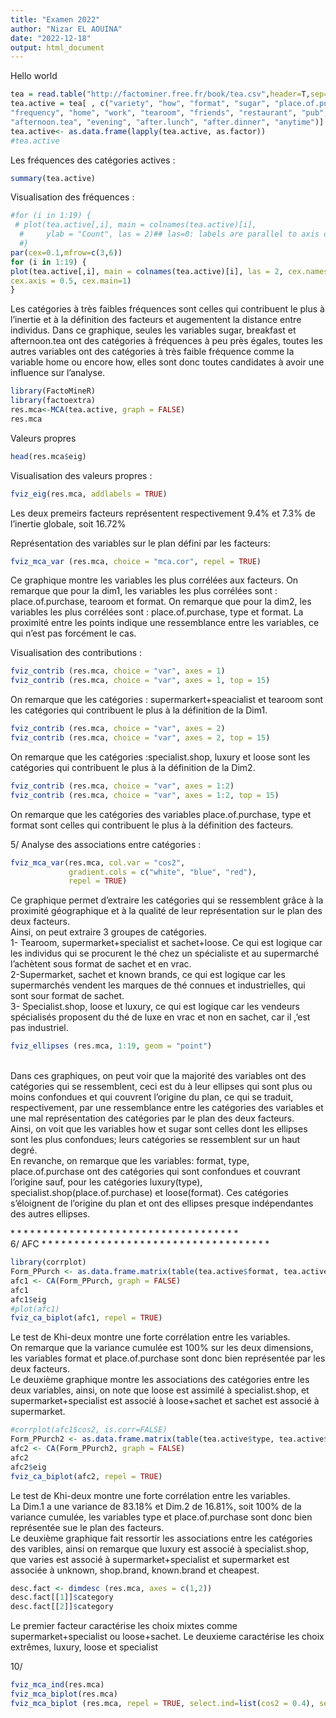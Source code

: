 ---
title: "Examen 2022"
author: "Nizar EL AOUINA"
date: "2022-12-18"
output: html_document
---
Hello world 

```{r}
tea = read.table("http://factominer.free.fr/book/tea.csv",header=T,sep=";")
tea.active = tea[ , c("variety", "how", "format", "sugar", "place.of.purchase", "type",
"frequency", "home", "work", "tearoom", "friends", "restaurant", "pub", "breakfast",
"afternoon.tea", "evening", "after.lunch", "after.dinner", "anytime")]
tea.active<- as.data.frame(lapply(tea.active, as.factor))
#tea.active
```
Les fréquences des catégories actives : 
```{r}
summary(tea.active)
```

Visualisation des fréquences : 
```{r}
#for (i in 1:19) {
 # plot(tea.active[,i], main = colnames(tea.active)[i],
  #     ylab = "Count", las = 2)## las=0: labels are parallel to axis or las=2 labels are perpendicular to axis
  #}
par(cex=0.1,mfrow=c(3,6))
for (i in 1:19) {
plot(tea.active[,i], main = colnames(tea.active)[i], las = 2, cex.names = 0.5,
cex.axis = 0.5, cex.main=1)
}
```
Les catégories à très faibles fréquences sont celles qui contribuent le plus à l'inertie et à la définition des facteurs et augementent la distance entre individus. Dans ce graphique, seules les variables sugar, breakfast et afternoon.tea ont des catégories à fréquences à peu près égales, toutes les autres variables ont des catégories à très faible fréquence comme la variable home ou encore how, elles sont donc toutes candidates à avoir une influence sur l'analyse.


```{r}
library(FactoMineR)
library(factoextra)
res.mca<-MCA(tea.active, graph = FALSE)
res.mca
```
Valeurs propres
```{r}
head(res.mca$eig)
```
Visualisation des valeurs propres : 
```{r}
fviz_eig(res.mca, addlabels = TRUE) 
```

Les deux premeirs facteurs représentent respectivement 9.4% et 7.3% de l'inertie globale, soit 16.72%

Représentation des variables sur le plan défini par les facteurs: 

```{r} 
fviz_mca_var (res.mca, choice = "mca.cor", repel = TRUE)
```

Ce graphique montre les variables les plus corrélées aux facteurs.
On remarque que pour la dim1, les variables les plus corrélées sont : place.of.purchase, tearoom et format.
On remarque que pour la dim2, les variables les plus corrélées sont : place.of.purchase, type et format.
La proximité entre les points indique une ressemblance entre les variables, ce qui n'est pas forcément le cas.

Visualisation des contributions : 
```{r} 
fviz_contrib (res.mca, choice = "var", axes = 1) 
fviz_contrib (res.mca, choice = "var", axes = 1, top = 15) 
```
 

On remarque que les catégories : supermarkert+speacialist et tearoom sont les catégories qui contribuent le plus à la définition de la Dim1.

```{r} 
fviz_contrib (res.mca, choice = "var", axes = 2) 
fviz_contrib (res.mca, choice = "var", axes = 2, top = 15) 
```

On remarque que les catégories :specialist.shop, luxury et loose sont les catégories qui contribuent le plus à la définition de la Dim2.

```{r} 
fviz_contrib (res.mca, choice = "var", axes = 1:2) 
fviz_contrib (res.mca, choice = "var", axes = 1:2, top = 15) 
```

On remarque que les catégories des variables place.of.purchase, type et format sont celles qui contribuent le plus à la définition des facteurs.


5/ Analyse des associations entre catégories : 

```{r} 
fviz_mca_var(res.mca, col.var = "cos2",
             gradient.cols = c("white", "blue", "red"), 
             repel = TRUE)
```

Ce graphique permet d'extraire les catégories qui se ressemblent grâce à la proximité géographique et à la qualité de leur représentation sur le plan des deux facteurs.<br>
Ainsi, on peut extraire 3 groupes de catégories.<br>
1- Tearoom, supermarket+specialist et sachet+loose. Ce qui est logique car les individus qui se procurent le thé chez un spécialiste et au supermarché l'achètent sous format de sachet et en vrac.<br>
2-Supermarket, sachet et known brands, ce qui est logique car les supermarchés vendent les marques de thé connues et industrielles, qui sont sour format de sachet.<br>
3- Specialist.shop, loose et luxury, ce qui est logique car les vendeurs spécialisés proposent du thé de luxe en vrac et non en sachet, car il ,'est pas industriel.<br>

```{r} 
fviz_ellipses (res.mca, 1:19, geom = "point")
```

<br>
Dans ces graphiques, on peut voir que la majorité des variables ont des catégories qui se ressemblent, ceci est du à leur ellipses qui sont plus ou moins confondues et qui couvrent l'origine du plan, ce qui se traduit, respectivement, par une ressemblance entre les catégories des variables et une mal représentation des catégories par le plan des deux facteurs.<br>
Ainsi, on voit que les variables how et sugar sont celles dont les ellipses sont les plus confondues; leurs catégories se ressemblent sur un haut degré.<br>
En revanche, on remarque que les variables: format, type, place.of.purchase ont des catégories qui sont confondues et couvrant l'origine sauf, pour les catégories luxury(type), specialist.shop(place.of.purchase) et loose(format). Ces catégories s'éloignent de l'origine du plan et ont des ellipses presque indépendantes des autres ellipses. 

$***********************************$ <br>
6/ AFC
$***********************************$ <br>
```{r} 
library(corrplot)
Form_PPurch <- as.data.frame.matrix(table(tea.active$format, tea.active$place.of.purchase))
afc1 <- CA(Form_PPurch, graph = FALSE)
afc1
afc1$eig
#plot(afc1)
fviz_ca_biplot(afc1, repel = TRUE)
```

Le test de Khi-deux montre une forte corrélation entre les variables.<br>
On remarque que la variance cumulée est 100% sur les deux dimensions, les variables format et place.of.purchase sont donc bien représentée par les deux facteurs.
<br>
Le deuxième graphique montre les associations des catégories entre les deux variables, ainsi, on note que loose est assimilé à specialist.shop, et supermarket+specialist est associé à loose+sachet et sachet est associé à supermarket.


```{r}
#corrplot(afc1$cos2, is.corr=FALSE)
Form_PPurch2 <- as.data.frame.matrix(table(tea.active$type, tea.active$place.of.purchase))
afc2 <- CA(Form_PPurch2, graph = FALSE)
afc2
afc2$eig
fviz_ca_biplot(afc2, repel = TRUE)
```

Le test de Khi-deux montre une forte corrélation entre les variables. <br>
La Dim.1 a une variance de 83.18% et Dim.2 de 16.81%, soit 100% de la variance cumulée, les variables type et place.of.purchase sont donc bien représentée sue le plan des facteurs.
<br>
Le deuxième graphique fait ressortir les associations entre les catégories des varibles, ainsi on remarque que luxury est associé à specialist.shop, que varies est associé à supermarket+specialist et supermarket est associée à unknown, shop.brand, known.brand et cheapest.

```{r}
desc.fact <- dimdesc (res.mca, axes = c(1,2))
desc.fact[[1]]$category
desc.fact[[2]]$category
```

Le premier facteur caractérise les choix mixtes comme supermarket+specialist ou loose+sachet.
Le deuxieme caractérise les choix extrêmes, luxury, loose et specialist

10/
```{r}
fviz_mca_ind(res.mca)
fviz_mca_biplot(res.mca)
fviz_mca_biplot (res.mca, repel = TRUE, select.ind=list(cos2 = 0.4), select.var = list(contrib = 10))
```









